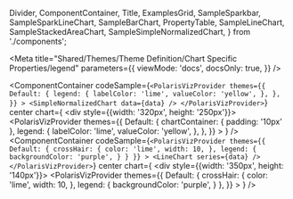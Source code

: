 
  Divider,
  ComponentContainer,
  Title,
  ExamplesGrid,
  SampleSparkbar,
  SampleSparkLineChart,
  SampleBarChart,
  PropertyTable,
  SampleLineChart,
  SampleStackedAreaChart,
  SampleSimpleNormalizedChart,
} from './components';

<Meta
  title="Shared/Themes/Theme Definition/Chart Specific Properties/legend"
  parameters={{
    viewMode: 'docs',
    docsOnly: true,
  }}
/>

<Title type="h3">
  <code>legend</code>
</Title>

<PropertyTable>
  <PropertyTable.Row
    property="legend.labelColor"
    type="string"
    description="a CSS color string applied to the labels in legends"
    chartsAffected={['SimpleNormalizedChart', 'Legend']}
  />
  <PropertyTable.Row
    property="legend.valueColor"
    type="string"
    description="a CSS color string applied to the values in legends"
    chartsAffected={['SimpleNormalizedChart', 'Legend']}
  />
  <PropertyTable.Row
    property="legend.backgroundColor"
    type="string"
    description="a CSS color string applied to the background color in legends"
    chartsAffected={['SimpleNormalizedChart', 'Legend']}
  />
  <PropertyTable.Row
    property="legend.trendIndicator"
    type={`{
  positive: string;
  negative: string;
  neutral: string
}`}
    description="an object describing the colors to be used in the chevrons that indicate positive, negative and neutral trends "
    chartsAffected={['SimpleNormalizedChart', 'Legend']}
  />
</PropertyTable>

<Title type="h4">Examples:</Title>

<ExamplesGrid>

<ComponentContainer
  codeSample={`
    <PolarisVizProvider
        themes={{
          Default: {
            legend: {
              labelColor: 'lime',
              valueColor: 'yellow',
            },
          },
        }}
      >
    <SimpleNormalizedChart data={data} />
  </PolarisVizProvider>
    `}
  center
  chart={
    <div style={{width: '320px', height: '250px'}}>
      <PolarisVizProvider
        themes={{
          Default: {
            chartContainer: {
              padding: '10px'
            },
            legend: {
              labelColor: 'lime',
              valueColor: 'yellow',
            },
          },
        }}
      >
        <SampleSimpleNormalizedChart />
      </PolarisVizProvider>
    </div>
  }
/>
<ComponentContainer
  codeSample={`
    <PolarisVizProvider
      themes={{
        Default: {
          crossHair: {
            color: 'lime',
            width: 10,
          },
          legend: {
            backgroundColor: 'purple',
          }
        }
      }}
    >
    <LineChart series={data} />
  </PolarisVizProvider>
    `}
  center
  chart={
    <div style={{width: '350px', height: '140px'}}>
      <PolarisVizProvider
        themes={{
          Default: {
            crossHair: {
              color: 'lime',
              width: 10,
            },
            legend: {
              backgroundColor: 'purple',
            }
          },
        }}
      >
        <SampleLineChart />
      </PolarisVizProvider>
    </div>
  }
/>
</ExamplesGrid>
